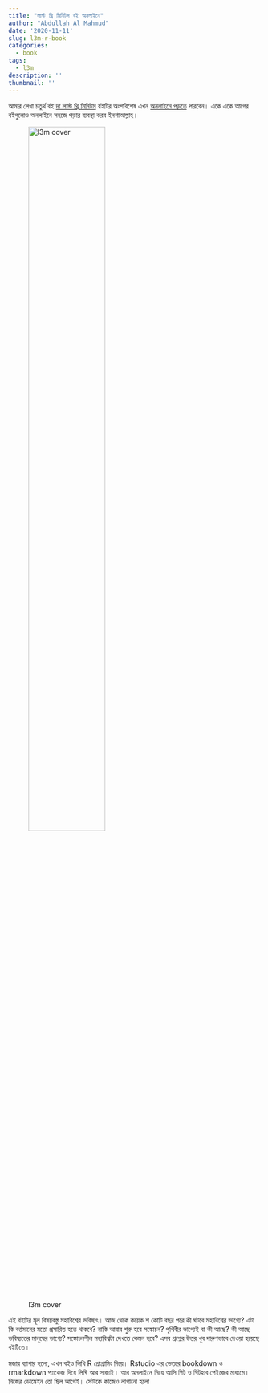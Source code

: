 ```yaml
---
title: "লাস্ট থ্রি মিনিটস বই অনলাইনে"
author: "Abdullah Al Mahmud"
date: '2020-11-11'
slug: l3m-r-book
categories:
  - book
tags:
  - l3m
description: ''
thumbnail: ''
---
```



আমার লেখা চতুর্থ বই [দ্য লাস্ট থ্রি মিনিটস](https://www.facebook.com/last3minutes) বইটির অংশবিশেষ এখন [অনলাইনে পড়তে](https://l3m.bishwo.com/) পারবেন। একে একে আগের বইগুলোও অনলাইনে সহজে পড়ার ব্যবস্থা করব ইনশাআল্লাহ। 

![l3m cover](/2020-11-11-l3m-r-book/index_files/l3m.jpg){width=60%}

এই বইটির মূল বিষয়বস্তু মহাবিশ্বের ভবিষ্যৎ। আজ থেকে কয়েক শ কোটি বছর পরে কী ঘটবে মহাবিশ্বের ভাগ্যে? এটা কি বর্তমানের মতো প্রসারিত হতে থাকবে? নাকি আবার শুরু হবে সঙ্কোচন? পৃথিবীর ভাগ্যেই বা কী আছে? কী আছে ভবিষ্যতের মানুষের ভাগ্যে? সঙ্কোচনশীল মহাবিশ্বটা দেখতে কেমন হবে? এসব প্রশ্নের উত্তর খুব দারুণভাবে দেওয়া হয়েছে বইটিতে।

মজার ব্যাপার হলো, এখন বইও লিখি R প্রোগ্রামিং দিয়ে। Rstudio এর ভেতরে bookdown ও rmarkdown প্যাকেজ দিয়ে লিখি আর সাজাই। আর অনলাইনে নিয়ে আসি গিট ও গিটহাব পেইজের মাধ্যমে। নিজের ডোমেইন তো ছিল আগেই। সেটাকে কাজেও লাগানো হলো
